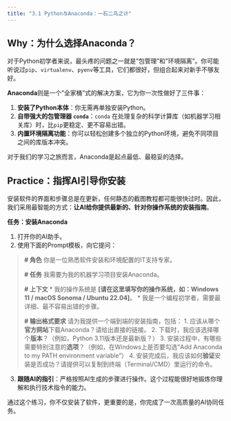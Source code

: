 ```yaml
---
title: "3.1 Python与Anaconda：一石二鸟之计"
---
```


## **Why：为什么选择Anaconda？**

对于Python初学者来说，最头疼的问题之一就是"包管理"和"环境隔离"。你可能听说过`pip`、`virtualenv`、`pyenv`等工具，它们都很好，但组合起来对新手不够友好。

**Anaconda**则是一个"全家桶"式的解决方案，它为你一次性做好了三件事：

1.  **安装了Python本体**：你无需再单独安装Python。
2.  **自带强大的包管理器 `conda`**：`conda` 在处理复杂的科学计算库（如机器学习相关库）时，比`pip`更稳定、更不容易出错。
3.  **内置环境隔离功能**：你可以轻松创建多个独立的Python环境，避免不同项目之间的库版本冲突。

对于我们的学习之旅而言，Anaconda是起点最低、最稳妥的选择。

## **Practice：指挥AI引导你安装**

安装软件的界面和步骤总是在更新，任何静态的截图教程都可能很快过时。因此，我们采用最智能的方式：**让AI给你提供最新的、针对你操作系统的安装指南**。

::: {.callout-warning title="动手练习与挑战"}

**任务：安装Anaconda**

1.  打开你的AI助手。
2.  使用下面的Prompt模板，向它提问：

> **# 角色**
> 你是一位熟悉软件安装和环境配置的IT支持专家。
>
> **# 任务**
> 我需要为我的机器学习项目安装Anaconda。
>
> **# 上下文**
> * 我的操作系统是 **[请在这里填写你的操作系统，如：Windows 11 / macOS Sonoma / Ubuntu 22.04]**。
> * 我是一个编程初学者，需要最详细、最不容易出错的步骤。
>
> **# 输出格式要求**
> 请为我提供一个端到端的安装指南，包括：
> 1.  应该从哪个**官方网站**下载Anaconda？请给出直接的链接。
> 2.  下载时，我应该选择哪个**版本**？（例如，Python 3.11版本还是最新版？）
> 3.  安装过程中，有哪些需要特别注意的**选项**？（例如，在Windows上是否要勾选"Add Anaconda to my PATH environment variable"）
> 4.  安装完成后，我应该如何**验证**安装是否成功？请提供可以复制到终端（Terminal/CMD）里运行的命令。

3.  **跟随AI的指引**：严格按照AI生成的步骤进行操作。这个过程能很好地锻炼你理解和执行技术指令的能力。

:::

通过这个练习，你不仅安装了软件，更重要的是，你完成了一次高质量的AI协同任务。 